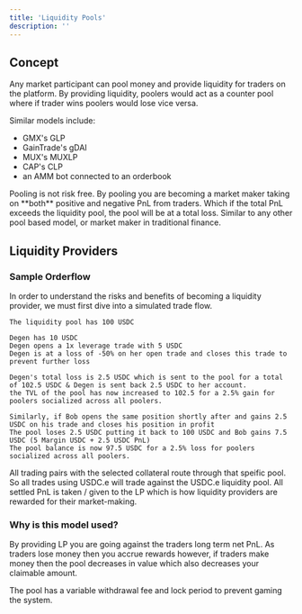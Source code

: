 ```yaml
---
title: 'Liquidity Pools'
description: ''
---
```



## Concept

Any market participant can pool money and provide liquidity for traders on the platform. 
By providing liquidity, poolers would act as a counter pool where if trader wins poolers would lose vice versa.


Similar models include:
- GMX's GLP
- GainTrade's gDAI
- MUX's MUXLP
- CAP's CLP
- an AMM bot connected to an orderbook

<Note>
  Pooling is not risk free. By pooling you are becoming a market maker taking on **both** positive and negative PnL from traders. Which if the total PnL exceeds the liquidity pool, the pool will be at a total loss. Similar to any other pool based model, or market maker in traditional finance.
</Note>

## Liquidity Providers


### Sample Orderflow
In order to understand the risks and benefits of becoming a liquidity provider, we must first dive into a simulated trade flow.

```
The liquidity pool has 100 USDC

Degen has 10 USDC
Degen opens a 1x leverage trade with 5 USDC
Degen is at a loss of -50% on her open trade and closes this trade to prevent further loss

Degen's total loss is 2.5 USDC which is sent to the pool for a total of 102.5 USDC & Degen is sent back 2.5 USDC to her account.
the TVL of the pool has now increased to 102.5 for a 2.5% gain for poolers socialized across all poolers.

Similarly, if Bob opens the same position shortly after and gains 2.5 USDC on his trade and closes his position in profit 
The pool loses 2.5 USDC putting it back to 100 USDC and Bob gains 7.5 USDC (5 Margin USDC + 2.5 USDC PnL)
The pool balance is now 97.5 USDC for a 2.5% loss for poolers socialized across all poolers.
```

All trading pairs with the selected collateral route through that speific pool. So all trades using USDC.e will trade against the USDC.e liquidity pool. All settled PnL is taken / given to the LP which is how liquidity providers are rewarded for their market-making.



### Why is this model used?

By providing LP you are going against the traders long term net PnL. As traders lose money then you accrue rewards however, if traders make money then the pool decreases in value which also decreases your claimable amount.

The pool has a variable withdrawal fee and lock period to prevent gaming the system. 
